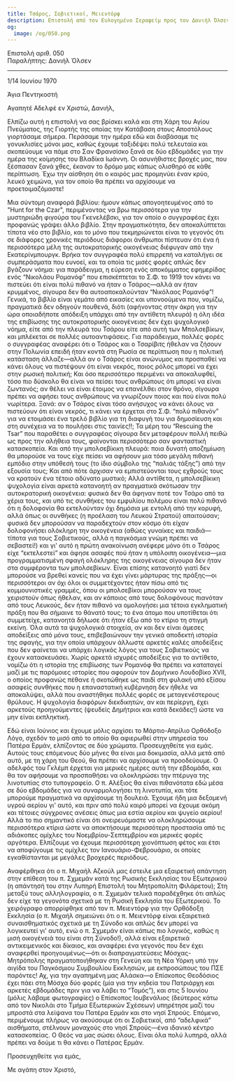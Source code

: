 ```yaml
---
title: Τσάρος, Σοβιετικοί, Μειεντόρφ
description: Επιστολή από τον Ευλογημένο Σεραφείμ προς τον Δανιήλ Όλσεν.
og:
  image: /og/050.png
---
```


<div style={{textAlign:'right', fontFamily:'monospace'}}>Επιστολή αριθ. 050</div>
<div style={{textAlign:'left', fontFamily:'monospace'}}>Παραλήπτης: Δανιήλ Όλσεν</div>

---

1/14 Ιουνίου 1970

Άγια Πεντηκοστή

Αγαπητέ Αδελφέ εν Χριστώ, Δανιήλ,

Ελπίζω αυτή η επιστολή να σας βρίσκει καλά και στη Χάρη του Αγίου Πνεύματος, της Γιορτής της οποίας την Κατάβαση στους Αποστόλους γιορτάσαμε σήμερα. Περάσαμε την ημέρα εδώ και διαβάσαμε τις γονυκλισίες μόνοι μας, καθώς έχουμε ταξιδέψει πολύ τελευταία και σκοπεύουμε να πάμε στο Σαν Φρανσίσκο ξανά σε δύο εβδομάδες για την ημέρα της κοίμησης του Βλαδίκα Ιωάννη. Οι ασυνήθιστες βροχές μας, που ξέσπασαν ξανά χθες, έκαναν το δρόμο μας κάπως ολισθηρό σε κάθε περίπτωση. Έχω την αίσθηση ότι ο καιρός μας προμηνύει έναν κρύο, λευκό χειμώνα, για τον οποίο θα πρέπει να αρχίσουμε να προετοιμαζόμαστε!

Μια σύντομη αναφορά βιβλίου: ήμουν κάπως απογοητευμένος από το "Hunt for the Czar", περιμένοντας να βρω περισσότερα για την μυστηριώδη φιγούρα του Γκενελέβσκι, για τον οποίο ο συγγραφέας έχει προφανώς γράψει άλλο βιβλίο. Στην πραγματικότητα, δεν αποκαλύπτεται τίποτα νέο στο βιβλίο, και το μόνο που τεκμηριώνεται είναι το γεγονός ότι σε διάφορες χρονικές περιόδους διάφοροι άνθρωποι πίστευαν ότι ένα ή περισσότερα μέλη της αυτοκρατορικής οικογένειας διέφυγαν από την Εκατερίνμπουργκ. Βρήκα τον συγγραφέα πολύ επιρρεπή να καταλήγει σε συμπεράσματα που ευνοεί, και τα οποία τις μισές φορές απλώς δεν βγάζουν νόημα: για παράδειγμα, η εύρεση ενός αποκόμματος εφημερίδας ενός “Νικολάου Ρομανόφ” που επισκέπτεται το Σ.Φ. το 1919 τον κάνει να πιστεύει ότι είναι πολύ πιθανό να ήταν ο Τσάρος—αλλά αν ήταν κρυμμένος, σίγουρα δεν θα αυτοαποκαλούνταν “Νικόλαος Ρομανόφ”! Γενικά, το βιβλίο είναι γεμάτο από εικασίες και υπονοούμενα που, νομίζω, πραγματικά δεν οδηγούν πουθενά, διότι (αφήνοντας στην άκρη για την ώρα οποιαδήποτε απόδειξη υπάρχει από την αντίθετη πλευρά) η όλη ιδέα της επιβίωσης της αυτοκρατορικής οικογένειας δεν έχει ψυχολογικό νόημα, είτε από την πλευρά του Τσάρου είτε από αυτή των Μπολσεβίκων, και μπλέκεται σε πολλές αυτοαντιφάσεις. Για παράδειγμα, πολλές φορές ο συγγραφέας αναφέρει ότι ο Τσάρος και ο Τσαρίβιτς ήθελαν να ζήσουν στην Πολωνία επειδή ήταν κοντά στη Ρωσία σε περίπτωση που η πολιτική κατάσταση άλλαζε—αλλά αν ο Τσάρος είναι ανώνυμος και προσπαθεί να κάνει όλους να πιστέψουν ότι είναι νεκρός, ποιος ρόλος μπορεί να έχει στην ρωσική πολιτική; Και όσο περισσότερο περιμένει να αποκαλυφθεί, τόσο πιο δύσκολο θα είναι να πείσει τους ανθρώπους ότι μπορεί να είναι ζωντανός; αν θέλει να είναι έτοιμος να επανέλθει στον θρόνο, σίγουρα πρέπει να αφήσει τους ανθρώπους να γνωρίζουν ποιος και πού είναι πολύ νωρίτερα. Ξανά: αν ο Τσάρος είναι τόσο ανήσυχος να κάνει όλους να πιστεύουν ότι είναι νεκρός, τι κάνει να έρχεται στο Σ.Φ. “πολύ πιθανόν” για να ετοιμάσει ένα τρελό βιβλίο για τη διαφυγή του για δημοσίευση και στη συνέχεια να το πουλήσει στις ταινίες!!; Τα μέρη του “Rescuing the Tsar” που παραθέτει ο συγγραφέας σίγουρα δεν μεταφέρουν πολλή πειθώ ως προς την αλήθεια τους, φαίνονται περισσότερο σαν φανταστική κατασκοπεία. Και από την μπολσεβίκικη πλευρά: ποια δυνατή αποζημίωση θα μπορούσε να τους είχε πείσει να αφήσουν μια τόσο μεγάλη πιθανή εμπόδιο στην υπόθεσή τους (το ίδιο σύμβολο της “παλιάς τάξης”) από την εξουσία τους; Και από πότε άρχισαν να εμπιστεύονται τους εχθρούς τους να κρατούν ένα τέτοιο αδύνατο μυστικό; Αλλά αντίθετα, η μπολσεβίκικη ψυχολογία είναι αρκετά κατανοητή αν πραγματικά σκότωσαν την αυτοκρατορική οικογένεια: φυσικά δεν θα άφηναν ποτέ τον Τσάρο από τα χέρια τους, και υπό τις συνθήκες του εμφυλίου πολέμου είναι πολύ πιθανό ότι η δολοφονία θα εκτελούνταν όχι δημόσια με εντολή από την κορυφή, αλλά όπως οι συνθήκες (η προέλαση του Λευκού Στρατού) απαιτούσαν; φυσικά δεν μπορούσαν να παραδεχτούν στον κόσμο ότι είχαν δολοφονήσει ολόκληρη την οικογένεια (αθώες γυναίκες και παιδιά—τίποτα για τους Σοβιετικούς, αλλά η παγκόσμια γνώμη πρέπει να σεβαστεί!) και γι' αυτό η πρώτη ανακοίνωση ανέφερε μόνο ότι ο Τσάρος είχε “εκτελεστεί” και άφησε ασαφές πού ήταν η υπόλοιπη οικογένεια—μια προγραμματισμένη σφαγή ολόκληρης της οικογένειας σίγουρα δεν ήταν στα συμφέροντα των μπολσεβίκων. Είναι επίσης κατανοητό γιατί δεν μπορούσε να βρεθεί κανείς που να έχει γίνει μάρτυρας της πράξης—οι περισσότεροι αν όχι όλοι οι συμμετέχοντες ήταν πίσω από τις κομμουνιστικές γραμμές, όπου οι μπολσεβίκοι μπορούσαν να τους χειριστούν όπως ήθελαν, και αν κάποιος από τους δολοφόνους πιανόταν από τους Λευκούς, δεν ήταν πιθανό να ομολογήσει μια τέτοια εγκληματική πράξη που θα σήμαινε το θάνατό τους; το ένα άτομο που υποτίθεται ότι συμμετείχε, κατανοητά δήλωσε ότι ήταν έξω από το κτίριο τη στιγμή εκείνη. Όλα αυτά τα ψυχολογικά στοιχεία, αν και δεν είναι άμεσες αποδείξεις από μόνα τους, επιβεβαιώνουν την γενικά αποδεκτή ιστορία της σφαγής, για την οποία υπάρχουν άλλωστε αρκετές καλές αποδείξεις που δεν φαίνεται να υπάρχει λογικός λόγος για τους Σοβιετικούς να έχουν κατασκευάσει. Χωρίς αρκετά ισχυρές αποδείξεις για το αντίθετο, νομίζω ότι η ιστορία της επιβίωσης των Ρομανόφ θα πρέπει να καταταγεί μαζί με τις παρόμοιες ιστορίες που αφορούν τον Δομήνικο Λουδοβίκο XVII, ο οποίος προφανώς πέθανε ή σκοτώθηκε ως παιδί στη φυλακή υπό εξίσου ασαφείς συνθήκες που η επαναστατική κυβέρνηση δεν ήθελε να αποκαλύψει, αλλά που αναστήθηκε πολλές φορές σε μεταγενέστερους θρύλους. Η ψυχολογία διαφόρων διεκδικητών, αν και περίεργη, έχει αρκετούς προηγούμεντες (ψευδείς Δημήτριοι και κατά δεκάδες!) ώστε να μην είναι εκπληκτική.

Εδώ είναι Ιούνιος και έχουμε μόλις αρχίσει το Μάρτιο-Απρίλιο Ορθόδοξο Λόγο, σχεδόν το μισό από το οποίο θα αφιερωθεί στην υπηρεσία του Πατέρα Ερμάν, ελπίζοντας σε δύο χρώματα. Προσευχηθείτε για εμάς. Αυτούς τους επόμενους δύο μήνες θα είναι μια δοκιμασία, αλλά μετά από αυτό, με τη χάρη του Θεού, θα πρέπει να αρχίσουμε να προοδεύουμε. Ο αδελφός του Γκλέμπ έρχεται για μερικές ημέρες αυτή την εβδομάδα, και θα τον αφήσουμε να προσπαθήσει να ολοκληρώσει την πτέρυγα της λινοτυπίας στο τυπογραφείο. Ο π. Αλέξιος θα είναι πιθανότατα εδώ μέσα σε δύο εβδομάδες για να συναρμολογήσει τη λινοτυπία, και τότε μπορούμε πραγματικά να αρχίσουμε τη δουλειά. Έχουμε ήδη μια δεξαμενή υγρού αερίου γι' αυτό, και πριν από πολύ καιρό μπορεί να έχουμε ακόμη και τέτοιες σύγχρονες ανέσεις όπως μια εστία αερίου και ψυγείο αερίου! Αλλά το πιο σημαντικό είναι ότι ονειρευόμαστε να ολοκληρώσουμε περισσότερα κτίρια ώστε να αποκτήσουμε περισσότερη προστασία από τις αδιάκοπες ομίχλες του Νοεμβρίου-Σεπτεμβρίου και μερικές φορές αργότερα. Ελπίζουμε να έχουμε περισσότερη χιονόπτωση φέτος και έτσι να αποφύγουμε τις ομίχλες τον Ιανουάριο-Φεβρουάριο, οι οποίες εγκαθίστανται με μεγάλες βροχερές περιόδους.

Αναφέρθηκα ότι ο π. Μιχαήλ Αζκούλ μας έστειλε μια εξαιρετική απάντηση στην επίθεση του π. Σχμεμάν κατά της Ρωσικής Εκκλησίας του Εξωτερικού (η απάντησή του στην Λυπηρή Επιστολή του Μητροπολίτη Φιλάρετου); Στη μεταξύ τους αλληλογραφία, ο π. Σχμεμάν τελικά παραδέχθηκε ότι απλώς δεν είχε τα γεγονότα σχετικά με τη Ρωσική Εκκλησία του Εξωτερικού. Το χειρόγραφο απορρίφθηκε από τον π. Μειεντόρφ για την Ορθόδοξη Εκκλησία (ο π. Μιχαήλ σημειώνει ότι ο π. Μειεντόρφ είναι εξαιρετικά συναισθηματικός σχετικά με τη Σύνοδο και απλώς δεν μπορεί να λογικευτεί γι' αυτό, ενώ ο π. Σχμεμάν είναι κάπως πιο λογικός, καθώς η μισή οικογένειά του είναι στη Σύνοδο!), αλλά είναι εξαιρετικά αντικειμενικός και δίκαιος, και αναφέρει ένα γεγονός που δεν έχει αναφερθεί προηγουμένως—ότι οι διαπραγματεύσεις Μόσχας-Μητρόπολης πραγματοποιήθηκαν στη Γενεύη και τη Νέα Υόρκη υπό την αιγίδα του Παγκόσμιου Συμβουλίου Εκκλησιών, με εκπροσώπους του ΠΣΕ παρόντες! Αχ, για την αγαπημένη μας Αλάσκα—ο Επίσκοπος Θεοδόσιος έχει πάει στη Μόσχα δύο φορές (μία για την κηδεία του Πατριάρχη και αρκετές εβδομάδες πριν για να λάβει το “Τομός”), και στις 5 Ιουνίου (μόλις λάβαμε φωτογραφίες) ο Επίσκοπος Ιουβενάλιος (δεύτερος κάτω από τον Νικολάι στο Τμήμα Εξωτερικών Σχέσεων) υπηρέτησε μαζί του μπροστά στα λείψανα του Πατέρα Ερμάν και στο νησί Σπρούς. Επόμενο, περιμένουμε πλήρως να ακούσουμε ότι οι Σοβιετικοί, από “αδελφικά” αισθήματα, στέλνουν μοναχούς στο νησί Σπρούς—ένα ιδανικό κέντρο κατασκοπείας. Ο Θεός να μας σώσει όλους. Είναι όλα πολύ λυπηρά, αλλά πρέπει να δούμε τι θα κάνει ο Πατέρας Ερμάν.

Προσευχηθείτε για εμάς,

Με αγάπη στον Χριστό,
